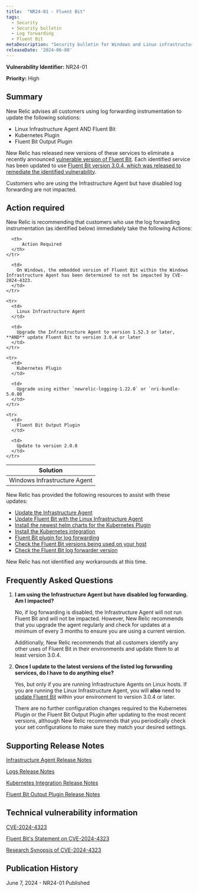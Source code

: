 ```yaml
---
title:  "NR24-01 - Fluent Bit"
tags:
  - Security
  - Security bulletin
  - Log forwarding
  - Fluent Bit
metaDescription: "Security bulletin for Windows and Linux infrastructure agent and Fluent Bit, the Kubernetes plugin, and the Fluent Bit output plugin." 
releaseDate: '2024-06-08' 
---
```


<DNT>**Vulnerability Identifier:**</DNT> NR24-01

<DNT>**Priority:**</DNT> High

## Summary

New Relic advises all customers using log forwarding instrumentation to update the following solutions:

* Linux Infrastructure Agent AND Fluent Bit
* Kubernetes Plugin
* Fluent Bit Output Plugin

New Relic has released new versions of these services to eliminate a recently announced [vulnerable version of Fluent Bit](https://nvd.nist.gov/vuln/detail/CVE-2024-4323). Each identified service has been updated to use [Fluent Bit version 3.0.4, which was released to remediate the identified vulnerability](https://fluentbit.io/blog/2024/05/21/statement-on-cve-2024-4323-and-its-fix/).

Customers who are using the Infrastructure Agent but have disabled log forwarding are not impacted.

## Action required

New Relic is recommending that customers who use the log forwarding instrumentation (as identified below) immediately take the following Actions:

<table>
  <thead>
    <tr>
      <th>
          Solution
      </th>

      <th>
          Action Required
      </th>
    </tr>
  </thead>

  <tbody>
    <tr>
      <td>
        Windows Infrastructure Agent
      </td>

      <td>
        On Windows, the embedded version of Fluent Bit within the Windows Infrastructure Agent has been determined to not be impacted by CVE-2024-4323.
      </td>
    </tr>

    <tr>
      <td>
        Linux Infrastructure Agent
      </td>

      <td>
        Upgrade the Infrastructure Agent to version 1.52.3 or later, **AND** update Fluent Bit to version 3.0.4 or later
      </td>
    </tr>

    <tr>
      <td>
        Kubernetes Plugin
      </td>

      <td>
        Upgrade using either `newrelic-logging-1.22.0` or `nri-bundle-5.0.80`
      </td>
    </tr>

    <tr>
      <td>
        Fluent Bit Output Plugin
      </td>

      <td>
        Update to version 2.0.0
      </td>
    </tr>
  </tbody>
</table>

New Relic has provided the following resources to assist with these updates:

* [Update the Infrastructure Agent](/docs/infrastructure/install-infrastructure-agent/update-or-uninstall/update-infrastructure-agent/)
* [Update Fluent Bit with the Linux Infrastructure Agent](/docs/logs/forward-logs/forward-your-logs-using-infrastructure-agent/#install-fb-version)
* [Install the newest helm charts for the Kubernetes Plugin](https://github.com/newrelic/helm-charts/tree/master?tab=readme-ov-file#Installthecharts)
* [Install the Kubernetes integration](/docs/kubernetes-pixie/kubernetes-integration/installation/kubernetes-integration-install-configure/)
* [Fluent Bit plugin for log forwarding](/docs/logs/forward-logs/fluent-bit-plugin-log-forwarding/)
* [Check the Fluent Bit versions being used on your host](/docs/infrastructure/infrastructure-ui-pages/infrastructure-inventory-page-search-your-entire-infrastructure/#search)
* [Check the Fluent Bit log forwarder version](/docs/logs/forward-logs/fluent-bit-plugin-log-forwarding/#upgrade-plugin)

New Relic has not identified any workarounds at this time.

## Frequently Asked Questions

1. **I am using the Infrastructure Agent but have disabled log forwarding. Am I impacted?**

   No, if log forwarding is disabled, the Infrastructure Agent will not run Fluent Bit and will not be impacted. However, New Relic recommends that you upgrade the agent regularly and check for updates at a minimum of every 3 months to ensure you are using a current version.

   Additionally, New Relic recommends that all customers identify any other uses of Fluent Bit in their environments and update them to at least version 3.0.4.

2. **Once I update to the latest versions of the listed log forwarding services, do I have to do anything else?**

   Yes, but only if you are running Infrastructure Agents on Linux hosts. If you are running the Linux Infrastructure Agent, you will **also** need to [update Fluent Bit](/docs/logs/forward-logs/forward-your-logs-using-infrastructure-agent/#install-fb-version) within your environment to version 3.0.4 or later.

   There are no further configuration changes required to the Kubernetes Plugin or the Fluent Bit Output Plugin after updating to the most recent versions, although New Relic recommends that you periodically check your set configurations to make sure they match your desired settings.

## Supporting Release Notes

[Infrastructure Agent Release Notes](/docs/release-notes/infrastructure-release-notes/infrastructure-agent-release-notes/)

[Logs Release Notes](/docs/release-notes/logs-release-notes/)

[Kubernetes Integration Release Notes](/docs/release-notes/infrastructure-release-notes/kubernetes-integration-release-notes/3/)

[Fluent Bit Output Plugin Release Notes](https://github.com/newrelic/newrelic-fluent-bit-output/releases)

## Technical vulnerability information

[CVE-2024-4323](https://cve.mitre.org/cgi-bin/cvename.cgi?name=CVE-2024-4323)

[Fluent Bit's Statement on CVE-2024-4323](https://fluentbit.io/blog/2024/05/21/statement-on-cve-2024-4323-and-its-fix/)

[Research Synopsis of CVE-2024-4323](https://www.tenable.com/security/research/tra-2024-17)

## Publication History

June 7, 2024 - NR24-01 Published
